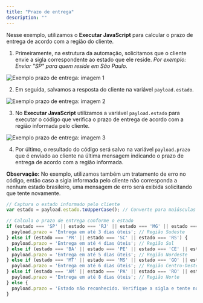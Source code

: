 ```yaml
---
title: "Prazo de entrega"
description: ""
---
```


Nesse exemplo, utilizamos o **Executar JavaScript** para calcular o prazo de entrega de acordo com a região do cliente.

1. Primeiramente, na estrutura da automação, solicitamos que o cliente envie a sigla correspondente ao estado que ele reside. _Por exemplo: Enviar "SP" para quem reside em São Paulo_.

<img src="/exp-prazo1.png" alt="Exemplo prazo de entrega: imagem 1" />

2. Em seguida, salvamos a resposta do cliente na variável `payload.estado`.

<img src="/exp-prazo2.png" alt="Exemplo prazo de entrega: imagem 2" />

3. No **Executar JavaScript** utilizamos a variável `payload.estado` para executar o código que verifica o prazo de entrega de acordo com a região informada pelo cliente.

<img src="/exp-prazo3.png" alt="Exemplo prazo de entrega: imagem 3" />

4. Por último, o resultado do código será salvo na variável `payload.prazo` que é enviado ao cliente na última mensagem indicando o prazo de entrega de acordo com a região informada.

**Observação:** No exemplo, utilizamos também um tratamento de erro no código, então caso a sigla informada pelo cliente não corresponda a nenhum estado brasileiro, uma mensagem de erro será exibida solicitando que tente novamente.

<RequestExample>

```javaScript Código Exemplo
// Captura o estado informado pelo cliente
var estado = payload.estado.toUpperCase(); // Converte para maiúsculas para garantir padronização

// Calcula o prazo de entrega conforme o estado
if (estado === 'SP' || estado === 'RJ' || estado === 'MG' || estado === 'ES') {
  payload.prazo = 'Entrega em até 3 dias úteis'; // Região Sudeste
} else if (estado === 'PR' || estado === 'SC' || estado === 'RS') {
  payload.prazo = 'Entrega em até 4 dias úteis'; // Região Sul
} else if (estado === 'BA' || estado === 'PE' || estado === 'CE' || estado === 'AL' || estado === 'SE' || estado === 'PB' || estado === 'RN') {
  payload.prazo = 'Entrega em até 5 dias úteis'; // Região Nordeste
} else if (estado === 'MT' || estado === 'MS' || estado === 'GO' || estado === 'DF') {
  payload.prazo = 'Entrega em até 6 dias úteis'; // Região Centro-Oeste
} else if (estado === 'AM' || estado === 'PA' || estado === 'RO' || estado === 'AC' || estado === 'RR' || estado === 'AP' || estado === 'TO') {
  payload.prazo = 'Entrega em até 8 dias úteis'; // Região Norte
} else {
  payload.prazo = 'Estado não reconhecido. Verifique a sigla e tente novamente.'; // Tratamento de erro
}
```

</RequestExample>
